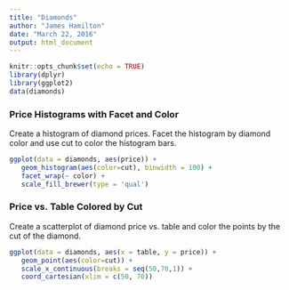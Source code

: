 ```yaml
---
title: "Diamonds"
author: "James Hamilton"
date: "March 22, 2016"
output: html_document
---
```


```r
knitr::opts_chunk$set(echo = TRUE)
library(dplyr)
library(ggplot2)
data(diamonds)
```

### Price Histograms with Facet and Color
Create a histogram of diamond prices. Facet the histogram by diamond color and use cut to color the histogram bars.
```r
ggplot(data = diamonds, aes(price)) +
   geom_histogram(aes(color=cut), binwidth = 100) +
   facet_wrap(~ color) +
   scale_fill_brewer(type = 'qual')
```

### Price vs. Table Colored by Cut
Create a scatterplot of diamond price vs. table and color the points by the cut of the diamond.
```r
ggplot(data = diamonds, aes(x = table, y = price)) +
   geom_point(aes(color=cut)) +
   scale_x_continuous(breaks = seq(50,70,1)) +
   coord_cartesian(xlim = c(50, 70))
```

